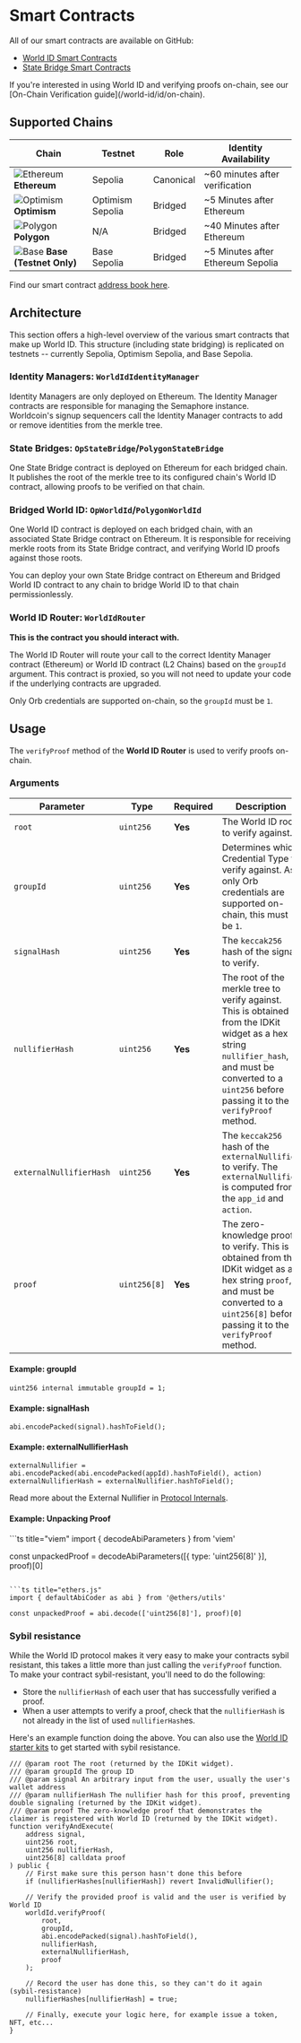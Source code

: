 # Smart Contracts

All of our smart contracts are available on GitHub:

- [World ID Smart Contracts](https://github.com/worldcoin/world-id-contracts)
- [State Bridge Smart Contracts](https://github.com/worldcoin/world-id-state-bridge)

<Note>
If you're interested in using World ID and verifying proofs on-chain, see our [On-Chain Verification guide](/world-id/id/on-chain).
</Note>

## Supported Chains

| Chain | Testnet | Role | Identity Availability |
|-------|---------|------|-----------------------|
| ![Ethereum](/icons/ethereum.svg) **Ethereum** | Sepolia | Canonical | ~60 minutes after verification |
| ![Optimism](/icons/optimism.svg) **Optimism** | Optimism Sepolia | Bridged | ~5 Minutes after Ethereum |
| ![Polygon](/icons/polygon.svg) **Polygon** | N/A | Bridged | ~40 Minutes after Ethereum |
| ![Base](/icons/base.svg) **Base (Testnet Only)** | Base Sepolia | Bridged | ~5 Minutes after Ethereum Sepolia |

<Note>Find our smart contract [address book here](/world-id/reference/address-book).</Note>

## Architecture

This section offers a high-level overview of the various smart contracts that make up World ID. This structure (including state bridging) is replicated on testnets -- currently Sepolia, Optimism Sepolia, and Base Sepolia.

### Identity Managers: `WorldIdIdentityManager`

Identity Managers are only deployed on Ethereum. The Identity Manager contracts are responsible for managing the Semaphore instance. Worldcoin's signup sequencers call the Identity Manager contracts to add or remove identities from the merkle tree.

### State Bridges: `OpStateBridge`/`PolygonStateBridge`

One State Bridge contract is deployed on Ethereum for each bridged chain. It publishes the root of the merkle tree to its configured chain's World ID contract, allowing proofs to be verified on that chain.

### Bridged World ID: `OpWorldId`/`PolygonWorldId`

One World ID contract is deployed on each bridged chain, with an associated State Bridge contract on Ethereum. It is responsible for receiving merkle roots from its State Bridge contract, and verifying World ID proofs against those roots.

<Note>You can deploy your own State Bridge contract on Ethereum and Bridged World ID contract to any chain to bridge World ID to that chain permissionlessly.</Note>

### World ID Router: `WorldIdRouter`

**This is the contract you should interact with.** 

The World ID Router will route your call to the correct Identity Manager contract (Ethereum) or World ID contract (L2 Chains) based on the `groupId` argument. This contract is proxied, so you will not need to update your code if the underlying contracts are upgraded.

<Note>Only Orb credentials are supported on-chain, so the `groupId` must be `1`.</Note>

## Usage

The `verifyProof` method of the **World ID Router** is used to verify proofs on-chain.

### Arguments

| Parameter | Type | Required | Description |
|-----------|------|----------|-------------|
| `root` | `uint256` | **Yes** | The World ID root to verify against. |
| `groupId` | `uint256` | **Yes** | Determines which Credential Type to verify against. As only Orb credentials are supported on-chain, this must be `1`. |
| `signalHash` | `uint256` | **Yes** | The `keccak256` hash of the signal to verify. |
| `nullifierHash` | `uint256` | **Yes** | The root of the merkle tree to verify against. This is obtained from the IDKit widget as a hex string `nullifier_hash`, and must be converted to a `uint256` before passing it to the `verifyProof` method. |
| `externalNullifierHash` | `uint256` | **Yes** | The `keccak256` hash of the `externalNullifier` to verify. The `externalNullifier` is computed from the `app_id` and `action`. |
| `proof` | `uint256[8]` | **Yes** | The zero-knowledge proof to verify. This is obtained from the IDKit widget as a hex string `proof`, and must be converted to a `uint256[8]` before passing it to the `verifyProof` method. |

#### Example: groupId
```solidity title="Orb-Only groupId"
uint256 internal immutable groupId = 1;
```

#### Example: signalHash
```solidity title="signalHash"
abi.encodePacked(signal).hashToField();
```

#### Example: externalNullifierHash
```solidity title="externalNullifierHash"
externalNullifier = abi.encodePacked(abi.encodePacked(appId).hashToField(), action)
externalNullifierHash = externalNullifier.hashToField();
```

<Note>Read more about the External Nullifier in [Protocol Internals](/world-id/further-reading/protocol-internals#external-nullifier).</Note>

#### Example: Unpacking Proof

<CodeGroup>
```ts title="viem"
import { decodeAbiParameters } from 'viem'

const unpackedProof = decodeAbiParameters([{ type: 'uint256[8]' }], proof)[0]
```

```ts title="ethers.js"
import { defaultAbiCoder as abi } from '@ethers/utils'

const unpackedProof = abi.decode(['uint256[8]'], proof)[0]
```
</CodeGroup>

### Sybil resistance

While the World ID protocol makes it very easy to make your contracts sybil resistant, this takes a little more than just calling the `verifyProof` function. To make your contract sybil-resistant, you'll need to do the following:

- Store the `nullifierHash` of each user that has successfully verified a proof.
- When a user attempts to verify a proof, check that the `nullifierHash` is not already in the list of used `nullifierHash`es.

Here's an example function doing the above. You can also use the [World ID starter kits](/world-id/id/on-chain) to get started with sybil resistance.

```solidity
/// @param root The root (returned by the IDKit widget).
/// @param groupId The group ID 
/// @param signal An arbitrary input from the user, usually the user's wallet address
/// @param nullifierHash The nullifier hash for this proof, preventing double signaling (returned by the IDKit widget).
/// @param proof The zero-knowledge proof that demonstrates the claimer is registered with World ID (returned by the IDKit widget).
function verifyAndExecute(
    address signal,
    uint256 root,
    uint256 nullifierHash,
    uint256[8] calldata proof
) public {
    // First make sure this person hasn't done this before
    if (nullifierHashes[nullifierHash]) revert InvalidNullifier();

    // Verify the provided proof is valid and the user is verified by World ID
    worldId.verifyProof(
        root,
        groupId,
        abi.encodePacked(signal).hashToField(),
        nullifierHash,
        externalNullifierHash,
        proof
    );

    // Record the user has done this, so they can't do it again (sybil-resistance)
    nullifierHashes[nullifierHash] = true;

    // Finally, execute your logic here, for example issue a token, NFT, etc...
}
```